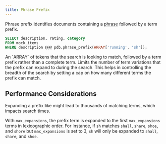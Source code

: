```yaml
---
title: Phrase Prefix
---
```


Phrase prefix identifies documents containing a [phrase](/documentation/concepts/phrase) followed by a term prefix.

```sql
SELECT description, rating, category
FROM mock_items
WHERE description @@@ pdb.phrase_prefix(ARRAY['running', 'sh']);
```
<div className="mt-8" />

<ParamField body="phrases" required>
  An `ARRAY` of tokens that the search is looking to match, followed by a term
  prefix rather than a complete term.
</ParamField>
<ParamField body="max_expansions" default={50}>
  Limits the number of term variations that the prefix can expand to during the
  search. This helps in controlling the breadth of the search by setting a cap
  on how many different terms the prefix can match.
</ParamField>

## Performance Considerations

Expanding a prefix like might lead to thousands of matching terms, which impacts search times.

With `max_expansions`, the prefix term is expanded to the first `max_expansions` terms
in lexicographic order. For instance, if `sh` matches `shall`, `share`, `shoe`, and `shore`  but `max_expansions` is set to 3,
`sh` will only be expanded to `shall`, `share`, and `shoe`.